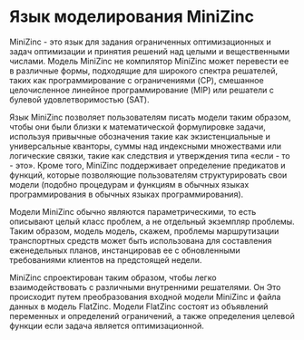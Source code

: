 # Язык моделирования MiniZinc

MiniZinc - это язык для задания ограниченных оптимизационных и задач оптимизации и принятия решений над целыми и вещественными числами. Модель MiniZinc не компилятор MiniZinc может перевести ее в различные формы, подходящие для широкого спектра решателей, таких как программирование с ограничениями (CP), смешанное целочисленное линейное программирование (MIP) или решатели с булевой удовлетворимостью (SAT).

Язык MiniZinc позволяет пользователям писать модели таким образом, чтобы они были близки к математической формулировке задачи, используя привычные обозначения такие как экзистенциальные и универсальные кванторы, суммы над индексными множествами или логические связки, такие как следствия и утверждения типа «если - то - это». Кроме того, MiniZinc поддерживает определение предикатов и функций, которые позволяющие пользователям структурировать свои модели (подобно процедурам и функциям в обычных языках программирования в обычных языках программирования).

Модели MiniZinc обычно являются параметрическими, то есть описывают целый класс проблем, а не отдельный экземпляр проблемы. Таким образом, модель модель, скажем, проблемы маршрутизации транспортных средств может быть использована для составления еженедельных планов, инстанцировав ее с обновленными требованиями клиентов на предстоящей недели.

MiniZinc спроектирован таким образом, чтобы легко взаимодействовать с различными внутренними решателями. Он Это происходит путем преобразования входной модели MiniZinc и файла данных в модель FlatZinc. Модели FlatZinc состоят из объявлений переменных и определений ограничений, а также определения целевой функции если задача является оптимизационной.
